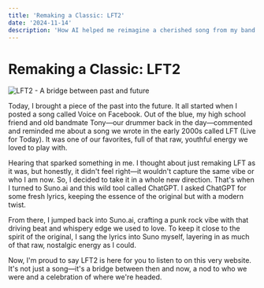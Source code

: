 ```yaml
---
title: 'Remaking a Classic: LFT2'
date: '2024-11-14'
description: 'How AI helped me reimagine a cherished song from my band days, bridging the past and future of music creation.'
---
```


# Remaking a Classic: LFT2

![LFT2 - A bridge between past and future](/PersonalPage/images/LFT2.jpeg)

Today, I brought a piece of the past into the future. It all started when I posted a song called Voice on Facebook. Out of the blue, my high school friend and old bandmate Tony—our drummer back in the day—commented and reminded me about a song we wrote in the early 2000s called LFT (Live for Today). It was one of our favorites, full of that raw, youthful energy we loved to play with.

Hearing that sparked something in me. I thought about just remaking LFT as it was, but honestly, it didn't feel right—it wouldn't capture the same vibe or who I am now. So, I decided to take it in a whole new direction. That's when I turned to Suno.ai and this wild tool called ChatGPT. I asked ChatGPT for some fresh lyrics, keeping the essence of the original but with a modern twist.

From there, I jumped back into Suno.ai, crafting a punk rock vibe with that driving beat and whispery edge we used to love. To keep it close to the spirit of the original, I sang the lyrics into Suno myself, layering in as much of that raw, nostalgic energy as I could.

<AudioPlayer src="/media/music/LFT2.mp3" title="Listen to LFT2" />

Now, I'm proud to say LFT2 is here for you to listen to on this very website. It's not just a song—it's a bridge between then and now, a nod to who we were and a celebration of where we're headed.
